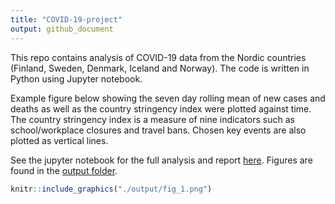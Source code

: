 ```yaml
---
title: "COVID-19-project"
output: github_document
---
```


This repo contains analysis of COVID-19 data from the Nordic countries (Finland, Sweden, Denmark, Iceland and Norway). The code is written in Python using Jupyter notebook. 

Example figure below showing the seven day rolling mean of new cases and deaths as well as the country stringency index were plotted against time. The country stringency index is a measure of nine indicators such as school/workplace closures and travel bans. Chosen key events are also plotted as vertical lines. 

See the jupyter notebook for the full analysis and report [here](https://github.com/kriputest/covid-19-project/blob/main/covid-19.ipynb). Figures are found in the [output folder](https://github.com/kriputest/covid-19-project/tree/main/output).

```r
knitr::include_graphics("./output/fig_1.png")
```